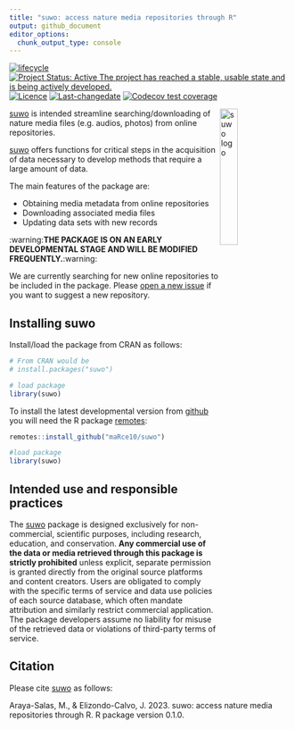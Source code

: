 ```yaml
---
title: "suwo: access nature media repositories through R"
output: github_document
editor_options: 
  chunk_output_type: console
---
```


<!-- README.md is generated from README.Rmd. Please edit that file -->
<!-- badges: start -->
[![lifecycle](https://lifecycle.r-lib.org/articles/figures/lifecycle-experimental.svg)](https://lifecycle.r-lib.org/articles/stages.html)
<!-- [![Dependencies](https://tinyverse.netlify.com/badge/suwo)](https://cran.r-project.org/package=suwo)  -->
[![Project Status: Active  The project has reached a stable, usable state and is being actively developed.](https://www.repostatus.org/badges/latest/active.svg)](https://www.repostatus.org/#active) 
[![Licence](https://img.shields.io/badge/https://img.shields.io/badge/licence-GPL--2-blue.svg)](https://www.gnu.org/licenses/gpl-3.0.en.html) 
<!-- [![minimal R version](https://img.shields.io/badge/R%3E%3D-`r strsplit(gsub("depends: R \\(|\\)", "", grep("^DEPENDS", ignore.case = TRUE, readLines(con = "./DESCRIPTION"), value = TRUE), ignore.case = TRUE), ",")[[1]][1]`-6666ff.svg)](https://cran.r-project.org/)  -->
<!-- [![packageversion](https://img.shields.io/badge/Package%20version-`r gsub("version: |version:", "", grep("^version", ignore.case = TRUE, readLines(con = "./DESCRIPTION"), value = TRUE), ignore.case = TRUE)`-orange.svg?style=flat-square)](commits/develop)  -->
[![Last-changedate](https://img.shields.io/badge/last%20change-`r gsub('-', '--', Sys.Date())`-yellowgreen.svg)](/commits/master) 
  [![Codecov test coverage](https://codecov.io/gh/maRce10/suwo/branch/master/graph/badge.svg)](https://app.codecov.io/gh/maRce10/suwo?branch=master)
<!-- [![CRAN_Status_Badge](https://www.r-pkg.org/badges/version/suwo)](https://cran.r-project.org/package=suwo) -->
<!-- [![Total Downloads](https://cranlogs.r-pkg.org/badges/grand-total/suwo)](https://cranlogs.r-pkg.org/badges/grand-total/suwo) -->
<!-- badges: end -->
  
<!-- <img src="man/figures/suwo_sticker.png" alt="suwo logo" align="right" width = "25%" height="25%"/> -->

<img src="man/figures/suwo_sticker.png" alt="suwo logo" align="right" width = "25%" height="25%"/>

[suwo](https://github.com/maRce10/suwo) is intended streamline
searching/downloading of nature media files (e.g. audios, photos) from
online repositories.

[suwo](https://github.com/maRce10/suwo) offers functions for critical steps in the acquisition of data necessary to develop methods that require a large amount of data.

The main features of the package are:

- Obtaining media metadata from online repositories
- Downloading associated media files
- Updating data sets with new records


:warning:**THE PACKAGE IS ON AN EARLY DEVELOPMENTAL STAGE AND WILL BE MODIFIED FREQUENTLY.**:warning:

We are currently searching for new online repositories to be included in the package.
Please [open a new
issue](https://github.com/maRce10/suwo/issues/new/choose) if you want to
suggest a new repository.

## Installing suwo

Install/load the package from CRAN as follows:

```r
# From CRAN would be
# install.packages("suwo")

# load package
library(suwo)
```
To install the latest developmental version from
[github](https://github.com/) you will need the R package
[remotes](https://cran.r-project.org/package=remotes):

``` r
remotes::install_github("maRce10/suwo")

#load package
library(suwo)
```


## Intended use and responsible practices

The [suwo](https://github.com/maRce10/suwo) package is designed exclusively for non-commercial, scientific purposes, including research, education, and conservation. **Any commercial use of the data or media retrieved through this package is strictly prohibited** unless explicit, separate permission is granted directly from the original source platforms and content creators. Users are obligated to comply with the specific terms of service and data use policies of each source database, which often mandate attribution and similarly restrict commercial application. The package developers assume no liability for misuse of the retrieved data or violations of third-party terms of service.

## Citation

Please cite [suwo](https://github.com/maRce10/suwo) as follows:

Araya-Salas, M., & Elizondo-Calvo, J. 2023. suwo: access nature media
repositories through R. R package version 0.1.0.
